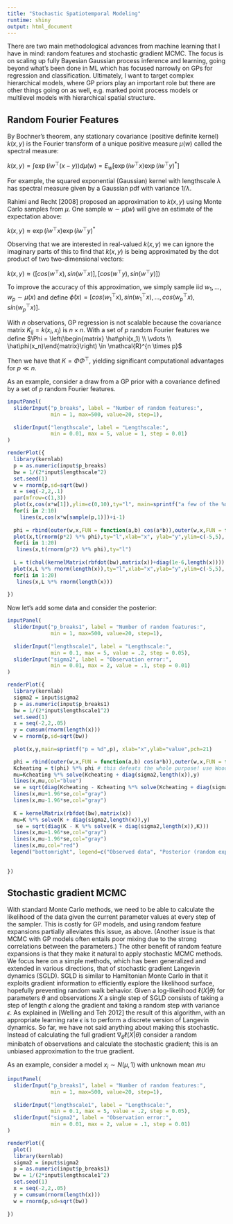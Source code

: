 ```yaml
---
title: "Stochastic Spatiotemporal Modeling"
runtime: shiny
output: html_document
---
```


There are two main methodological advances from machine learning that I have in mind: random
features and stochastic gradient MCMC. The focus is on
scaling up fully Bayesian Gaussian process inference and learning, going beyond what's been done in ML
which has focused narrowly on GPs for regression and classification. Ultimately, I want to target complex hierarchical models,
where GP priors play an important role but there are other things going on as well, e.g. marked point process models or multilevel models
with hierarchical spatial structure.

## Random Fourier Features

By Bochner's theorem, any stationary covariance (positive definite kernel) $k(x,y)$
is the Fourier transform of a unique positive measure $\mu(w)$ called the spectral measure:

$k(x,y) = \int \exp(i w^{\top}(x-y)) d \mu(w) = E_w[\exp(i w^{\top}x)\exp(i w^{\top}y)^*]$

For example, the squared exponential (Gaussian) kernel with lengthscale $\lambda$ has spectral measure given by a Gaussian pdf with variance $1/\lambda$.

Rahimi and Recht [2008] proposed an approximation to $k(x,y)$ using Monte Carlo samples from $\mu$.
One sample $w \sim \mu(w)$ will give an estimate of the expectation above:

$k(x,y) \approx \exp(i w^{\top}x)\exp(i w^{\top}y)^*$

Observing that we are interested in real-valued $k(x,y)$ we can ignore the imaginary parts of this to find that
$k(x,y)$ is being approximated by the dot product of two two-dimensional vectors:

$k(x,y) \approx \langle [cos(w^{\top} x), sin(w^{\top} x)], [cos(w^{\top} y), sin(w^{\top} y)] \rangle$

To improve the accuracy of this approximation, we simply sample iid $w_1, \ldots, w_p \sim \mu(x)$
and define $\hat\phi(x) =  [cos(w^{\top}_1 x), sin(w^{\top}_1 x), \ldots, 
cos(w^{\top}_p x), sin(w^{\top}_p x)]$.

With $n$ observations, GP regression is not scalable because the covariance matrix $K_{ij} = k(x_i,x_j)$ is $n \times n$.
With a set of $p$ random Fourier features we define $\Phi = \left(\begin{matrix} \hat\phi(x_1) \\ \vdots \\ \hat\phi(x_n)\end{matrix}\right)  \in \mathcal{R}^{n \times p}$

Then we have that $K = \Phi \Phi^{\top}$, yielding significant computational advantages for $p \ll n$.

As an example, consider a draw from a GP prior with a covariance defined by a set of $p$ random Fourier features.
```r
inputPanel(
  sliderInput("p_breaks", label = "Number of random features:",
              min = 1, max=500, value=20, step=1),
  
  sliderInput("lengthscale", label = "Lengthscale:",
              min = 0.01, max = 5, value = 1, step = 0.01)
)

renderPlot({
  library(kernlab)
  p = as.numeric(input$p_breaks)
  bw = 1/(2*input$lengthscale^2)
  set.seed(1)
  w = rnorm(p,sd=sqrt(bw))
  x = seq(-2,2,.1)
  par(mfrow=c(1,3))
  plot(x,cos(x*w[1]),ylim=c(0,10),ty="l", main=sprintf("a few of the %d random features",p),xlab="x", ylab="random features")
  for(i in 2:10)
    lines(x,cos(x*w[sample(p,1)])+i-1)
  
  phi = rbind(outer(w,x,FUN = function(a,b) cos(a*b)),outer(w,x,FUN = function(a,b) sin(a*b)))
  plot(x,t(rnorm(p*2) %*% phi),ty="l",xlab="x", ylab="y",ylim=c(-5,5), main="Random features")
  for(i in 1:20)
   lines(x,t(rnorm(p*2) %*% phi),ty="l")
  
  L = t(chol(kernelMatrix(rbfdot(bw),matrix(x))+diag(1e-6,length(x))))
  plot(x,L %*% rnorm(length(x)),ty="l",xlab="x",ylab="y",ylim=c(-5,5), main="Full GP")
  for(i in 1:20)
   lines(x,L %*% rnorm(length(x)))
  
})
```

Now let's add some data and consider the posterior:
```r
inputPanel(
  sliderInput("p_breaks1", label = "Number of random features:",
              min = 1, max=500, value=20, step=1),
  
  sliderInput("lengthscale1", label = "Lengthscale:",
              min = 0.1, max = 5, value = .2, step = 0.05),
  sliderInput("sigma2", label = "Observation error:",
              min = 0.01, max = 2, value = .1, step = 0.01)
)

renderPlot({
  library(kernlab)
  sigma2 = input$sigma2
  p = as.numeric(input$p_breaks1)
  bw = 1/(2*input$lengthscale1^2)
  set.seed(1)
  x = seq(-2,2,.05)
  y = cumsum(rnorm(length(x)))
  w = rnorm(p,sd=sqrt(bw))
  
  plot(x,y,main=sprintf("p = %d",p), xlab="x",ylab="value",pch=21)

  phi = rbind(outer(w,x,FUN = function(a,b) cos(a*b)),outer(w,x,FUN = function(a,b) sin(a*b)))
  Kcheating = t(phi) %*% phi # this defeats the whole purpose! use Woodbury instead.
  mu=Kcheating %*% solve(Kcheating + diag(sigma2,length(x)),y)
  lines(x,mu,col="blue")
  se = sqrt(diag(Kcheating - Kcheating %*% solve(Kcheating + diag(sigma2,length(x)),Kcheating)))
  lines(x,mu+1.96*se,col="gray")
  lines(x,mu-1.96*se,col="gray")
  
  K = kernelMatrix(rbfdot(bw),matrix(x))
  mu=K %*% solve(K + diag(sigma2,length(x)),y)
   se = sqrt(diag(K - K %*% solve(K + diag(sigma2,length(x)),K)))
  lines(x,mu+1.96*se,col="gray")
  lines(x,mu-1.96*se,col="gray")
  lines(x,mu,col="red")
 legend("bottomright", legend=c("Observed data", "Posterior (random expansion)", "Posterior (full GP)"), col=c("black","blue","red"),pch=20)
  
  
})
```


## Stochastic gradient MCMC

With standard Monte Carlo methods, we need to be able to calculate the likelihood of the data given the current
parameter values at every step of the sampler. This is costly for GP models, and using random feature expansions
partially alleviates this issue, as above. (Another issue is that MCMC with GP models often entails poor mixing due to the strong correlations between the parameters.) The other benefit of random feature expansions is that they make it natural to apply stochastic MCMC methods. We focus here on a simple methods, which has been generalized and extended in various directions, that of stochastic gradient Langevin dynamics (SGLD). SGLD is similar to Hamiltonian Monte Carlo in that it exploits gradient information to efficiently explore the likelihood surface, hopefully preventing random walk behavior. Given a log-likelihood $\ell(X|\theta)$ for parameters $\theta$ and observations $X$ a single step of SGLD consists of taking a step of length $\epsilon$ along the gradient and taking a random step with variance $\epsilon$. As explained in [Welling and Teh 2012] the result of this algorithm, with an appropriate learning rate $\epsilon$ is to perform a discrete version of Langevin dynamics. So far, we have not said anything about making this stochastic. Instead of calculating the full gradient $\nabla_{\theta} \ell(X|\theta)$ consider a random minibatch of observations and calculate the stochastic gradient; this is an unbiased approximation to the true gradient.

As an example, consider a model $x_i \sim N(\mu,1)$ with unknown mean $mu$

```r
inputPanel(
  sliderInput("p_breaks1", label = "Number of random features:",
              min = 1, max=500, value=20, step=1),
  
  sliderInput("lengthscale1", label = "Lengthscale:",
              min = 0.1, max = 5, value = .2, step = 0.05),
  sliderInput("sigma2", label = "Observation error:",
              min = 0.01, max = 2, value = .1, step = 0.01)
)

renderPlot({
  plot()
  library(kernlab)
  sigma2 = input$sigma2
  p = as.numeric(input$p_breaks1)
  bw = 1/(2*input$lengthscale1^2)
  set.seed(1)
  x = seq(-2,2,.05)
  y = cumsum(rnorm(length(x)))
  w = rnorm(p,sd=sqrt(bw))
  
})
```

